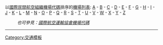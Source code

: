 以[[國際民間航空組織機場代碼]]排序的[[機場列表]]: [[國際民航組織機場代碼 (A)|A]] - [[國際民航組織機場代碼 (B)|B]] - [[國際民航組織機場代碼 (C)|C]] - [[國際民航組織機場代碼 (D)|D]] - [[國際民航組織機場代碼 (E)|E]] - [[國際民航組織機場代碼 (F))|F]] - [[國際民航組織機場代碼 (G)|G]] - [[國際民航組織機場代碼 (H)|H]] - [[國際民航組織機場代碼 (I)|I]] - [[國際民航組織機場代碼 (J)|J]] - [[國際民航組織機場代碼 (K)|K]] - [[國際民航組織機場代碼 (L)|L]] - [[國際民航組織機場代碼 (M)|M]] - [[國際民航組織機場代碼 (N)|N]] - [[國際民航組織機場代碼 (O)|O]] - [[國際民航組織機場代碼 (P)|P]] - [[國際民航組織機場代碼 (Q)|Q]] - [[國際民航組織機場代碼 (R)|R]] - [[國際民航組織機場代碼 (S)|S]] - [[國際民航組織機場代碼 (T)|T]] - [[國際民航組織機場代碼 (U)|U]] - [[國際民航組織機場代碼 (V)|V]] - [[國際民航組織機場代碼 (W)|W]] - [[國際民航組織機場代碼 (X)|X]] - [[國際民航組織機場代碼 (Y)|Y]] - [[國際民航組織機場代碼 (Z)|Z]]
:''也可參見：[[國際航空運輸協會機場代碼]]''
----
<noinclude>
[[Category:交通模板]]
</noinclude>